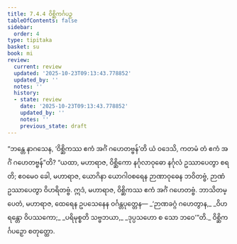 ```yaml
---
title: 7.4.4 ဝိစ္ဆိကင်္ဂပဉှ
tableOfContents: false
sidebar:
  order: 4
type: tipitaka
basket: su
book: mi
review:
  current: review
  updated: '2025-10-23T09:13:43.778852'
  updated_by: ''
  notes: ''
  history:
  - state: review
    date: '2025-10-23T09:13:43.778852'
    updated_by: ''
    notes: ''
    previous_state: draft
---
```



<ReviewStatus review={frontmatter.review} showDetails={true} />

<HypothesisAnnotation frontmatter={frontmatter} />

<DynamicBreadcrumb />

<Division number="258" book="mi" e="ch" v="28">

<Paragraph number="1846" book="mi">
“ဘန္တေ နာဂသေန, ‘ဝိစ္ဆိကဿ ဧကံ အင်္ဂံ ဂဟေတဗ္ဗန်’တိ ယံ ဝဒေသိ, ကတမံ တံ ဧကံ အင်္ဂံ ဂဟေတဗ္ဗန်”တိ? “ယထာ, မဟာရာဇ, ဝိစ္ဆိကော နင်္ဂုလာဝုဓော နင်္ဂုလံ ဥဿာပေတွာ စရတိ; ဧဝမေဝ ခေါ, မဟာရာဇ, ယောဂိနာ ယောဂါဝစရေန ဉာဏာဝုဓေန ဘဝိတဗ္ဗံ, ဉာဏံ ဥဿာပေတွာ ဝိဟရိတဗ္ဗံ. ဣဒံ, မဟာရာဇ, ဝိစ္ဆိကဿ ဧကံ အင်္ဂံ ဂဟေတဗ္ဗံ. ဘာသိတမ္ပေတံ, မဟာရာဇ, ထေရေန ဥပသေနေန ဝင်္ဂန္တပုတ္တေန—
</Paragraph>

<Paragraph number="1847" type="verses" book="mi">
_‘ဉာဏခဂ္ဂံ ဂဟေတွာန,_  
_ဝိဟရန္တော ဝိပဿကော;_  
_ပရိမုစ္စတိ သဗ္ဗဘယာ,_  
_ဒုပ္ပသဟော စ သော ဘဝေ’”တိ._  


</Paragraph>
</Division>

<Paragraph number="1848" type="center" book="mi">
ဝိစ္ဆိကင်္ဂပဉှော စတုတ္ထော.
</Paragraph>